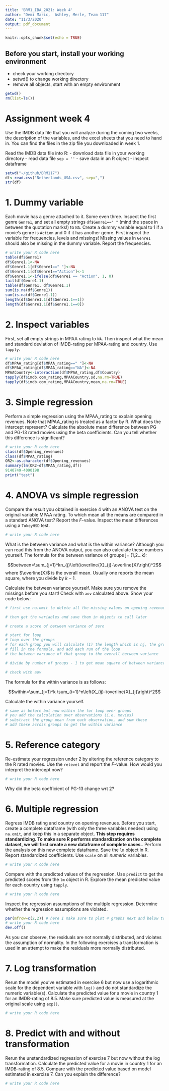 ```yaml
---
title: 'BRM1_IBA_2021: Week 4'
author: "Demi Maric,  Ashley, Merle, Team 117"
date: "11/3/2020"
output: pdf_document
---
```


```r
knitr::opts_chunk$set(echo = TRUE)
```

## Before you start, install your working environment 
- check your working directory
- setwd() to change working directory
- remove all objects, start with an empty environment

```r
getwd()
rm(list=ls()) 
```

# Assignment week 4 
Use the IMDB data file that you will analyze during the coming two weeks, the description of the variables, and the excel sheets that you need to hand in. You can find the files in the zip file you downloaded in week 1.

Read the IMDB data file into R:
- download data file in your working directory
- read data file `sep = ''`
- save data in an R object
- inspect dataframe

```r
setwd("~/github/BRM117")
df<-read.csv("Netherlands_USA.csv", sep=",")
str(df)
```

# 1. Dummy variable
Each movie has a genre attached to it. Some even three. Inspect the first genre `Genre1`, and set all empty strings `df$Genre1==" "` (mind the space in between the quotation marks!) to `NA`. Create a dummy variable equal to 1 if a movie's genre is `Action` and 0 if it has another genre. First inspect the variable for frequencies, levels and missings! Missing values in `Genre1` should also be missing in the dummy variable. Report the frequencies.

```r
# write your R code here
table(df$Genre1)
df$Genre1.1<-NA
df$Genre1.1[df$Genre1==" "]<-NA
df$Genre1.1[df$Genre1=="Action"]<-1
df$Genre1.1<-ifelse(df$Genre1 == "Action", 1, 0)
tail(df$Genre1.1)
table(df$Genre1, df$Genre1.1)
sum(is.na(df$Genre1))
sum(is.na(df$Genre1.1))
length(df$Genre1.1[df$Genre1.1==1])
length(df$Genre1.1[df$Genre1.1==0])
```

# 2. Inspect variables
First, set all empty strings in MPAA rating to `NA`. Then inspect what the mean and standard deviation of IMDB-rating per MPAA-rating and country. Use `tapply`.
```r
# write your R code here
df$MPAA_rating[df$MPAA_rating==" "]<-NA
df$MPAA_rating[df$MPAA_rating=="NA"]<-NA
MPAACountry<-interaction(df$MPAA_rating,df$Country)
tapply(df$imdb.com_rating,MPAACountry,sd,na.rm=TRUE)
tapply(df$imdb.com_rating,MPAACountry,mean,na.rm=TRUE)
```

# 3. Simple regression
Perform a simple regression using the MPAA_rating to explain opening revenues. Note that MPAA_rating is treated as a factor by R. What does the intercept represent? Calculate the absolute mean difference between PG and PG-13 rated movies using the beta coefficients. Can you tell whether this difference is significant?

```r
# write your R code here
class(df$Opening_revenues)
class(df$MPAA_rating)
OR2<-as.character(df$Opening_revenues)
summary(lm(OR2~df$MPAA_rating,df))
9140749-4090198 
print("test")
```

# 4. ANOVA vs simple regression
Compare the result you obtained in exercise 4 with an ANOVA test on the original variable MPAA rating. To which mean all the means are compared in a standard ANOVA test? Report the $F$-value. Inspect the mean differences using a `TukeyHSD` test. 

```r
# write your R code here
```

What is the between variance and what is the within variance? Although you can read this from the ANOVA output, you can also calculate these numbers yourself. The formula for the between variance of groups j= (1,2...k):

$$between=\sum_{j=1}^kn_{j}\left(\overline{X}_{j}-\overline{X}\right)^2$$
where $\overline{X}$ is the overall mean. Usually one reports the mean square, where you divide by $k-1$. 

Calculate the between variance yourself. Make sure you remove the missings before you start! Check with `aov` calculated above. Show your code below:
```r
# first use na.omit to delete all the missing values on opening revenues and MPAArating

# then get the variables and save them in objects to call later

# create a score of between variance of zero

# start for loop
# loop over the groups
# for each group you will calculate (1) the length which is nj, the group mean
# fill in the formula, and add each run of the loop
# the between variance of that group to the overall between variance

# divide by number of groups - 1 to get mean square of between variance

# check with aov

```

The formula for the within variance is as follows:

$$within=\sum_{j=1}^k \sum_{i=1}^n\left(X_{ij}-\overline{X}_{j}\right)^2$$

Calculate the within variance yourself. 
```r
# same as before but now within the for loop over groups
# you add the calculation over observations (i.e. movies)
# substract the group mean from each observation, and sum these
# add these across groups to get the within variance
```

# 5. Reference category
Re-estimate your regression under 2 by altering the reference category to the R rated movies. Use the `relevel` and report the $F$-value. How would you interpret the intercept now?
```r
# write your R code here
```
Why did the beta coefficient of PG-13 change wrt 2?


# 6. Multiple regression
Regress IMDB rating and country on opening revenues. Before you start, create a complete dataframe (with only the three variables needed) using `na.omit`, and keep this in a separate object. **This step requires standardizing. To make sure R performs standardization on the complete dataset, we will first create a new dataframe of complete cases.**. Perform the analysis on this new complete dataframe. Save the `lm` object in R. Report standardized coefficients. Use `scale` on all *numeric* variables.
```r
# write your R code here
```

Compare with the predicted values of the regression. Use `predict` to get the predicted scores from the `lm` object in R. Explore the mean predicted value for each country using `tapply`.
```r
# write your R code here
```

Inspect the regression assumptions of the multiple regression. Determine whether the regression assumptions are violated. 
```r
par(mfrow=c(2,2)) # here I make sure to plot 4 graphs next and below to another
# write your R code here
dev.off()
```

As you can observe, the residuals are not normally distributed, and violates the assumption of normality. In the following exercises a transformation is used in an attempt to make the residuals more normally distributed.

# 7. Log transformation
Rerun the model you've estimated in exercise 6 but now use a logarithmic scale for the dependent variable with `log()` and do not standardize the numeric variable(s). Calculate the predicted value for a movie in country 1 for an IMDB-rating of 8.5. Make sure predicted value is measured at the original scale using `exp()`. 
```r
# write your R code here
```

# 8. Predict with and without transformation
Rerun the unstandardized regression of exercise 7 but now without the log transformation. Calculate the predicted value for a movie in country 1 for an IMDB-rating of 8.5. Compare with the predicted value based on model estimated in exercise 7. Can you explain the difference?
```r
# write your R code here
```
